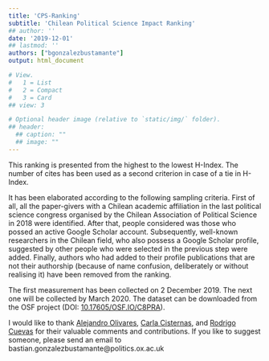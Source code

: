 ```yaml
---
title: 'CPS-Ranking'
subtitle: 'Chilean Political Science Impact Ranking'
## author: ''
date: '2019-12-01'
## lastmod: ''
authors: ["bgonzalezbustamante"]
output: html_document

# View.
#   1 = List
#   2 = Compact
#   3 = Card
## view: 3

# Optional header image (relative to `static/img/` folder).
## header:
  ## caption: ""
  ## image: ""
---
```


This ranking is presented from the highest to the lowest H-Index. The number of cites has been used as a second criterion in case of a tie in H-Index.

It has been elaborated according to the following sampling criteria. First of all, all the paper-givers with a Chilean academic affiliation in the last political science congress organised by the Chilean Association of Political Science in 2018 were identified. After that, people considered was those who possed an active Google Scholar account. Subsequently, well-known researchers in the Chilean field, who also possess a Google Scholar profile, suggested by other people who were selected in the previous step were added. Finally, authors who had added to their profile publications that are not their authorship (because of name confusion, deliberately or without realising it) have been removed from the ranking.

The first measurement has been collected on 2 December 2019. The next one will be collected by March 2020. The dataset can be downloaded from the OSF project (DOI: [10.17605/OSF.IO/C8PRA](http://doi.org/10.17605/OSF.IO/C8PRA)).


I would like to thank [Alejandro Olivares](/authors/aolivares), [Carla Cisternas](/authors/ccisternas), and [Rodrigo Cuevas](/authors/rcuevas) for their valuable comments and contributions. If you like to suggest someone, please send an email to bastian.gonzalezbustamante@politics.ox.ac.uk 
\
